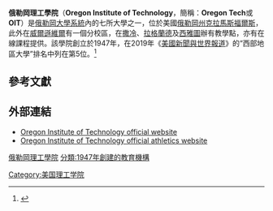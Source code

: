 {{Infobox University
 |name              = Oregon Institute of Technology
 |native_name       = 
 |image_name        = Oregon Institute of Technology campus in AmberGlen - Hillsboro, Oregon.JPG
 |image_size        = 250px
 |established       = 1947
 |closed            = 
 |type              = [[公立大學|公立大學]]
 |affiliation       = 
 |endowment         = [[美元|$]]4246萬
 |officer_in_charge = 
 |chairman          = 
 |chancellor        = 
 |president         = Chris Maples
 |vice-president    = 
 |superintendent    = 
 |provost           = Brad Burda
 |vice_chancellor   = 
 |rector            = 
 |principal         = 
 |dean              = 
 |director          = 
 |head_label        = 
 |head              = 
 |faculty           = 139
 |staff             = 222
 |students          = 4,273（2014年秋）<ref>{{cite web|title=Oregon Institute of Technology OUS Gray Book|url=http://www.ous.edu/sites/default/files/dept/ir/reports/er2014/graybk_allhrs_incl_ag_1415f4wk_ot.html|publisher=Oregon University System|deadurl=yes|archiveurl=https://web.archive.org/web/20150516151007/http://ous.edu/sites/default/files/dept/ir/reports/er2014/graybk_allhrs_incl_ag_1415f4wk_ot.html|archivedate=2015-05-16|accessdate=2015-03-31}}</ref>
 |undergrad         = 4,218（2014年秋）
 |postgrad          = 55（2014年秋）
 |doctoral          = 
 |other             = 
 |city              = [[克拉馬斯福爾斯_(俄勒岡州)|克拉馬斯福爾斯]]
 |state             = [[俄勒岡州|俄勒岡州]]
 |country           = 美國
 |coor              = {{coord|42.25648|N|121.78551|W|source:placeopedia}}
 |campus            = 郊區，{{convert|190|acre|ha}}
 |former_names      =  Oregon Vocational School<br/>Oregon Technical Institute
 |free_label        = 
 |free              = 
 |sports            = 11支校隊
 |colors            = 藍、金 {{colorbox|#003767}}{{colorbox|#FFD24F}}
 |colours           = 
 |nickname          = Hustlin' Owls
 |mascot            = Hootie
 |athletics         = [[NAIA|NAIA]]<br/>[[Cascade_Collegiate_Conference|Cascade Collegiate Conference]]
 |affiliations      = [[俄勒岡大學系統|俄勒岡大學系統]]
 |website           = [http://www.oit.edu www.oit.edu]
| logo = Oregon Institute of Technology logo.svg
 |footnotes         = 
}}

'''俄勒岡理工學院'''（'''Oregon Institute of Technology'''，簡稱：'''Oregon Tech'''或'''OIT'''）是[[俄勒岡大學系統|俄勒岡大學系統]]內的七所大學之一，位於美國[[俄勒岡州|俄勒岡州]][[克拉馬斯福爾斯_(俄勒岡州)|克拉馬斯福爾斯]]，此外在[[威爾遜維爾_(俄勒岡州)|威爾遜維爾]]有一個分校區，在[[撒冷_(俄勒岡州)|撒冷]]、[[拉格蘭德_(俄勒岡州)|拉格蘭德]]及[[西雅圖|西雅圖]]辦有教學點，亦有在線課程提供。該學院創立於1947年，在2019年《[[美國新聞與世界報道|美國新聞與世界報道]]》的“西部地區大學”排名中列在第5位。<ref name="USnews">{{cite web|title=Oregon Institute of Technology|url=http://colleges.usnews.rankingsandreviews.com/best-colleges/oit-3211|publisher=[[美國新聞與世界報道|美國新聞與世界報道]]|accessdate=2019-01-21|archive-date=2016-03-04|archive-url=https://web.archive.org/web/20160304062323/http://colleges.usnews.rankingsandreviews.com/best-colleges/oit-3211|dead-url=no}}</ref>

==參考文獻==
{{Reflist|30em}}

==外部連結==

*[http://www.oit.edu Oregon Institute of Technology official website]{{Wayback|url=http://www.oit.edu/ |date=20150331123656 }}
*[http://www.oit.edu/athletics Oregon Institute of Technology official athletics website]{{Wayback|url=http://www.oit.edu/athletics |date=20150402115531 }}
{{俄勒岡州的學院和大學}}
{{美國的理工學院}}
{{coord|42.25648|N|121.78551|W|source:placeopedia|display=title}}
[[分類:俄勒岡理工學院|]]
{{Authority control}}
[[Category:美国理工学院|Category:美国理工学院]]
[[分類:1947年創建的教育機構|分類:1947年創建的教育機構]]